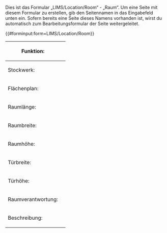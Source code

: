 <noinclude>
Dies ist das Formular „LIMS/Location/Room“ - „Raum“.
Um eine Seite mit diesem Formular zu erstellen, gib den Seitennamen in das Eingabefeld unten ein.
Sofern bereits eine Seite dieses Namens vorhanden ist, wirst du automatisch zum Bearbeitungsformular der Seite weitergeleitet.

{{#forminput:form=LIMS/Location/Room}}

</noinclude><includeonly>
<div id="wikiPreview" style="display: none; padding-bottom: 25px; margin-bottom: 25px; border-bottom: 1px solid #AAAAAA; max-width=200px"></div>
{{{for template|OslTemplate:LIMS/Location/Room}}}
{| class="formtable"
! Funktion: 
| {{{field|function|input type=combobox|mandatory|property=HasRoomFunction|values=Labor;Büro;Lagerraum;Konferenzraum;Pausenraum;Technologische Labor|delimiter=;|size=38}}}
|-
! Stockwerk: 
| {{{field|floor|input type=combobox|mandatory|property=HasFloor|existing values only|values from category=LIMS/Location/Floor|size=38}}}
|-
! Flächenplan: 
| {{{field|image|property=HasImage|uploadable|size=25}}}
|-
! Raumlänge: 
| {{{field|room_length|property=HasLength|size=25}}}
|-
! Raumbreite: 
| {{{field|room_width|property=HasWidth|size=25}}}
|-
! Raumhöhe: 
| {{{field|room_height|property=HasHeight|size=25}}}
|-
! Türbreite: 
| {{{field|door_width|property=HasDoorWidth|size=25}}}
|-
! Türhöhe: 
| {{{field|door_height|property=HasDoorHeight|size=25}}}
|-
! Raumverantwortung:
| {{{field|responsible_person|input type=tokens|property=HasResponsiblePerson|values from category=LIMS/Person/User|existing values only|mapping property=Display title of|list|delimiter=;|size=38}}}
|-
! Beschreibung:
|{{{field|description|input type=textarea|editor=visualeditor|class=toolbarOnTop}}}
|}
{{{end template}}}
<!-- 
'''Freitext:'''

{{{standard input|free text|rows=10}}} -->


{{{standard input|summary}}}

{{{standard input|minor edit}}} {{{standard input|watch}}}

{{{standard input|save}}} {{{standard input|preview}}} {{{standard input|changes}}} {{{standard input|cancel}}}
</includeonly>